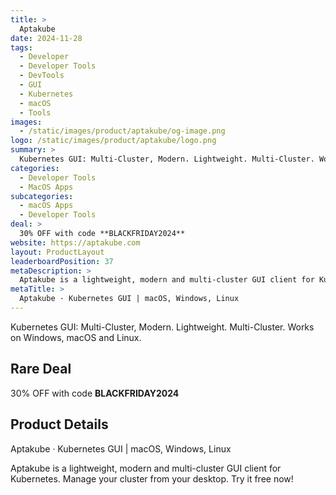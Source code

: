```yaml
---
title: >
  Aptakube
date: 2024-11-28
tags:
  - Developer
  - Developer Tools
  - DevTools
  - GUI
  - Kubernetes
  - macOS
  - Tools
images:
  - /static/images/product/aptakube/og-image.png
logo: /static/images/product/aptakube/logo.png
summary: >
  Kubernetes GUI: Multi-Cluster, Modern. Lightweight. Multi-Cluster. Works on Windows, macOS and Linux.
categories:
  - Developer Tools
  - MacOS Apps
subcategories:
  - macOS Apps
  - Developer Tools
deal: >
  30% OFF with code **BLACKFRIDAY2024**
website: https://aptakube.com
layout: ProductLayout
leaderboardPosition: 37
metaDescription: >
  Aptakube is a lightweight, modern and multi-cluster GUI client for Kubernetes. Manage your cluster from your desktop. Try it free now!
metaTitle: >
  Aptakube · Kubernetes GUI | macOS, Windows, Linux
---
```

Kubernetes GUI: Multi-Cluster, Modern. Lightweight. Multi-Cluster. Works on Windows, macOS and Linux.

## Rare Deal

30% OFF with code **BLACKFRIDAY2024**

## Product Details

Aptakube · Kubernetes GUI | macOS, Windows, Linux

Aptakube is a lightweight, modern and multi-cluster GUI client for Kubernetes. Manage your cluster from your desktop. Try it free now!
